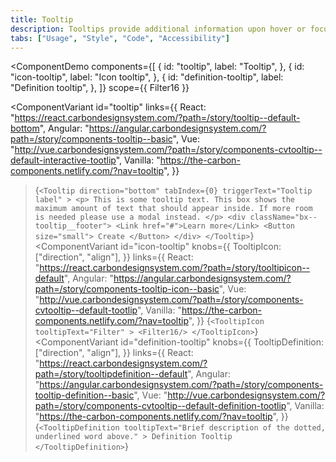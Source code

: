 ```yaml
---
title: Tooltip
description: Tooltips provide additional information upon hover or focus. The information should be contextual, useful, and nonessential information.
tabs: ["Usage", "Style", "Code", "Accessibility"]
---
```



<ComponentDemo
  components={[
    {
      id: "tooltip",
      label: "Tooltip",
    },
    {
      id: "icon-tooltip",
      label: "Icon tooltip",
    },
    {
      id: "definition-tooltip",
      label: "Definition tooltip",
    },
  ]}
  scope={{ Filter16 }}
>
  <ComponentVariant
    id="tooltip"
    links={{
      React:
        "https://react.carbondesignsystem.com/?path=/story/tooltip--default-bottom",
      Angular:
        "https://angular.carbondesignsystem.com/?path=/story/components-tooltip--basic",
      Vue:
        "http://vue.carbondesignsystem.com/?path=/story/components-cvtooltip--default-interactive-tootlip",
      Vanilla: "https://the-carbon-components.netlify.com/?nav=tooltip",
    }}
  >{`
    <Tooltip
      direction="bottom"
      tabIndex={0}
      triggerText="Tooltip label"
    >
      <p>
        This is some tooltip text. This box shows the maximum amount of text that should appear inside. If more room is needed please use a modal instead.
      </p>
      <div className="bx--tooltip__footer">
        <Link href="#">Learn more</Link>
        <Button size="small">
          Create
        </Button>
      </div>
    </Tooltip>
  `}</ComponentVariant>
  <ComponentVariant
    id="icon-tooltip"
    knobs={{
      TooltipIcon: ["direction", "align"],
    }}
    links={{
      React:
        "https://react.carbondesignsystem.com/?path=/story/tooltipicon--default",
      Angular:
        "https://angular.carbondesignsystem.com/?path=/story/components-tooltip-icon--basic",
      Vue:
        "http://vue.carbondesignsystem.com/?path=/story/components-cvtooltip--default-tootlip",
      Vanilla: "https://the-carbon-components.netlify.com/?nav=tooltip",
    }}
  >{`
    <TooltipIcon
      tooltipText="Filter"
    >
      <Filter16/>
    </TooltipIcon>
  `}</ComponentVariant>
  <ComponentVariant
    id="definition-tooltip"
    knobs={{
      TooltipDefinition: ["direction", "align"],
    }}
    links={{
      React:
        "https://react.carbondesignsystem.com/?path=/story/tooltipdefinition--default",
      Angular:
        "https://angular.carbondesignsystem.com/?path=/story/components-tooltip-definition--basic",
      Vue:
        "http://vue.carbondesignsystem.com/?path=/story/components-cvtooltip--default-definition-tootlip",
      Vanilla: "https://the-carbon-components.netlify.com/?nav=tooltip",
    }}
  >{`
    <TooltipDefinition
      tooltipText="Brief description of the dotted, underlined word above."
    >
      Definition Tooltip
    </TooltipDefinition>
  `}</ComponentVariant>
</ComponentDemo>

